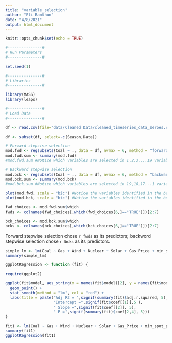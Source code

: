 ```yaml
---
title: "variable_selection"
author: "Eli Ramthun"
date: "4/8/2021"
output: html_document
---
```


```r
knitr::opts_chunk$set(echo = TRUE)
```

```r
#---------------#
# Run Parameters 
#---------------#

set.seed(1)

#---------------#
# Libraries
#---------------#

library(MASS)
library(leaps)
```

```r
#---------------#
# Load Data
#---------------#

df <- read.csv(file="data/Cleaned Data/cleaned_timeseries_data_zeroes.csv")

df <- subset(df, select=-c(Season,Date))
```

```r

# Forward stepsise selection
mod.fwd <- regsubsets(Coal ~ ., data = df, nvmax = 6, method = "forward") #Models with upto 10 predictors
mod.fwd.sum <- summary(mod.fwd) 
#mod.fwd.sum #Notice which variables are selected in 1,2,3....19 variable models respectively and in what order

# Backward stepwise selection
mod.bck <- regsubsets(Coal ~ ., data = df, nvmax = 6, method = "backward")#Models with upto 8 predictors
mod.bck.sum <- summary(mod.bck) 
#mod.bck.sum #Notice which variables are selected in 19,18,17...1 variable models respectively and in what order

plot(mod.fwd, scale = "bic") #Notice the variables identified in the best model
plot(mod.bck, scale = "bic") #Notice the variables identified in the best model - are they the same as fwd selection?
```


```r
fwd_choices <- mod.fwd.sum$which
fwds <- colnames(fwd_choices[,which(fwd_choices[6,]=="TRUE")])[2:7]

bck_choices <- mod.bck.sum$which
bcks <- colnames(bck_choices[,which(bck_choices[6,]=="TRUE")])[2:7]
```

Forward stepwise selection chose `r fwds` as its predictors; backword stepwise selection chose `r bcks` as its predictors.

```r
simple_lm <- lm(Coal ~ Gas + Wind + Nuclear + Solar + Gas_Price + min_spot_price, data= df)
summary(simple_lm)
```

```r
ggplotRegression <- function (fit) {

require(ggplot2)

ggplot(fit$model, aes_string(x = names(fit$model)[2], y = names(fit$model)[1])) + 
  geom_point() +
  stat_smooth(method = "lm", col = "red") +
  labs(title = paste("Adj R2 = ",signif(summary(fit)$adj.r.squared, 5),
                     "Intercept =",signif(fit$coef[[1]],5 ),
                     " Slope =",signif(fit$coef[[2]], 5),
                     " P =",signif(summary(fit)$coef[2,4], 5)))
}
```


```r
fit1 <- lm(Coal ~ Gas + Wind + Nuclear + Solar + Gas_Price + min_spot_price, data = df)
summary(fit1)
ggplotRegression(fit1)
```

